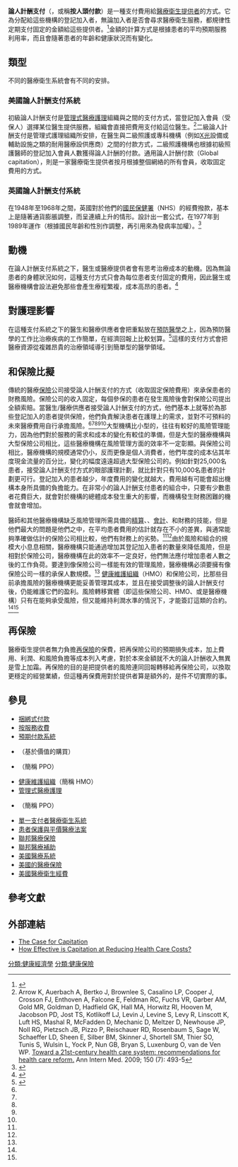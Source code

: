 {{Proofreader needed|en|Capitation (healthcare)}}

'''論人計酬支付'''（{{lang-en|Capitation (healthcare)}}，或稱'''按人頭付款'''）是一種支付費用給[[醫療衛生提供者|醫療衛生提供者]]的方式。它為分配給這些機構的登記加入者，無論加入者是否會尋求醫療衛生服務，都規律性定期支付固定的金額給這些提供者。<ref>{{cite web
 | url = https://www.acponline.org/about-acp/about-internal-medicine/career-paths/residency-career-counseling/guidance/understanding-capitation
 | title = Understanding Capitation
 | publisher = ACP
 | date = 
 | accessdate = 7 March 2021
 | archive-date = 2021-02-28
 | archive-url = https://web.archive.org/web/20210228045101/https://www.acponline.org/about-acp/about-internal-medicine/career-paths/residency-career-counseling/guidance/understanding-capitation
 | dead-url = no
 }}</ref>金額的計算方式是根據患者的平均預期服務利用率，而且會隨著患者的年齡和健康狀況而有變化。
 
==類型==
不同的醫療衛生系統會有不同的安排。
 
===美國論人計酬支付系統===
初級論人計酬支付是[[管理式醫療護理|管理式醫療護理]]組織與{{le|初級照護醫師|Primary care physician}}之間的支付方式，當登記加入會員（受保人）選擇某位醫生提供服務，組織會直接把費用支付給這位醫生。<ref>Arrow K, Auerbach A, Bertko J, Brownlee S, Casalino LP, Cooper J, Crosson FJ, Enthoven A, Falcone E, Feldman RC, Fuchs VR, Garber AM, Gold MR, Goldman D, Hadfield GK, Hall MA, Horwitz RI, Hooven M, Jacobson PD, Jost TS, Kotlikoff LJ, Levin J, Levine S, Levy R, Linscott K, Luft HS, Mashal R, McFadden D, Mechanic D, Meltzer D, Newhouse JP, Noll RG, Pietzsch JB, Pizzo P, Reischauer RD, Rosenbaum S, Sage W, Schaeffer LD, Sheen E, Silber BM, Skinner J, Shortell SM, Thier SO, Tunis S, Wulsin L, Yock P, Nun GB, Bryan S, Luxenburg O, van de Ven WP. [[Toward_a_21st-century_health_care_system:_recommendations_for_health_care_reform.|Toward a 21st-century health care system: recommendations for health care reform.]] Ann Intern Med. 2009; 150 (7): 493-5</ref>二級論人計酬支付是管理式護理組織所安排，在醫生與二級照護或專科機構（例如[[X射線|X光]]設備或輔助設施之類的耐用醫療設供應商）之間的付款方式，二級照護機構也根據初級照護醫師的登記加入會員人數獲得論人計酬的付款。通用論人計酬付款（Global capitation），則是一家醫療衛生提供者按月根據整個網絡的所有會員，收取固定費用的方式。

===英國論人計酬支付系統===
在1948年至1968年之間，英國對於他們的[[國民保健署|國民保健署]]（NHS）的經費撥款，基本上是隨著通貨膨脹調整，而呈連續上升的情形。{{link-en|資源分配工作小組|Resource Allocation Working Party}}設計出一套公式，在1977年到1989年運作（根據國民年齡和性別作調整，再引用{{link-en|標準化死亡率|Standardized mortality ratio}}來為發病率加權）。<ref>{{cite book |last1=Webster |first1=Charles |title=The Health Services Since the War |date=1996 |publisher=HMSO |location=London}}</ref>

==動機==
在論人計酬支付系統之下，醫生或醫療提供者會有思考治療成本的動機。因為無論患者的身體狀況如何，這種支付方式只會為每位患者支付固定的費用，因此醫生或醫療機構會設法避免那些會產生療程繁複，成本高昂的患者。<ref name="BetterWays">{{Cite journal | author = [[Harold_D._Miller|Harold D. Miller]] | title = From volume to value: better ways to pay for health care | journal = [[Health_Affairs_(Project_Hope)|Health Affairs (Project Hope)]] | volume = 28 | issue = 5 | pages = 1418–1428 |date=September–October 2009 | doi = 10.1377/hlthaff.28.5.1418 | pmid = 19738259}}</ref>

==對護理影響==
在這種支付系統之下的醫生和醫療供應者會把重點放在[[預防醫學|預防醫學]]之上，因為預防醫學的工作比治療疾病的工作簡單，在經濟回報上比較划算。<ref name="ACO">{{cite web
 | url = https://www.healthcatalyst.com/insights/what-is-an-ACO-definitive-guide-accountable-care-organizations
 | title = What is an Accountable Care Organization (ACO)?
 | publisher = HealthCatalyst
 | date = 
 | accessdate = 7 March 2021
 | archive-date = 2020-12-02
 | archive-url = https://web.archive.org/web/20201202183005/https://www.healthcatalyst.com/insights/what-is-an-ACO-definitive-guide-accountable-care-organizations
 | dead-url = no
 }}</ref>這樣的支付方式會把醫療資源從複雜昂貴的治療領域導引到簡單型的醫學領域。

==和保險比擬==
傳統的醫療[[保險|保險]]公司接受論人計酬支付的方式（收取固定保險費用）來承保患者的財務風險。保險公司的收入固定，每個參保的患者在發生風險後會對保險公司提出全額索賠。當醫生/醫療供應者接受論人計酬支付的方式，他們基本上就等於為那些登記加入的患者提供保險，他們負責解決患者在護理上的需求，並對不可預料的未來醫療費用自行承擔風險。<ref name="Cox2011b" /><ref name="Cox2011a" /><ref name="Cox2010" /><ref name="Cox2006" /><ref name="Cox2001" />大型機構比小型的，往往有較好的風險管理能力，因為他們對於服務的需求和成本的變化有較佳的準備，但是大型的醫療機構與大型保險公司相比，這些醫療機構在風險管理方面的效率不一定彰顯。與保險公司相比，醫療機構的規模通常仍小，反而更像是個人消費者，他們年度的成本佔其年度現金流量的百分比，變化的幅度遠遠超過大型保險公司的。例如針對25,000名患者，接受論人計酬支付方式的眼部護理計劃，就比針對只有10,000名患者的計劃更可行。登記加入的患者越少，年度費用的變化就越大，費用越有可能會超出機構本身所具備的負擔能力。在非常小的論人計酬支付患者的組合中，只要有少數患者花費巨大，就會對於機構的總體成本發生重大的影響，而機構發生財務困難的機會就會增加。
 
醫師和其他醫療機構缺乏風險管理所需具備的[[精算學|精算]]、{{link-en|承保|underwriting}}、[[會計學|會計]]、和財務的技能，但是他們最大的問題是他們之中，在平均患者費用的估計就存在不小的差異，與通常能夠準確做估計的保險公司相比較，他們有財務上的劣勢。<ref name="Cox2011b" /><ref name="Cox2010" />由於風險和組合的規模大小息息相關，醫療機構只能通過增加其登記加入患者的數量來降低風險，但是相對於保險公司，醫療機構在此的效率不一定良好，他們無法應付增加患者人數之後的工作負荷。要達到像保險公司一樣能有效的管理風險，醫療機構必須要擁有像保險公司一樣的承保人數規模。<ref name="ACO"/> [[健康維護組織|健康維護組織]]（HMO）和保險公司，比那些目前承擔風險的醫療機構更能妥善管理其成本，並且在接受調整後的論人計酬支付後，仍能維護它們的盈利。風險轉移實體（即這些保險公司、HMO、或是醫療機構）只有在能夠承受風險，但又能維持利潤水準的情況下，才能簽訂這類的合約。<ref name="Cox2011b" /><ref name="Cox2010" />
 
==再保險==
醫療衛生提供者無力負擔[[再保險|再保險]]的保費，把再保險公司的預期損失成本，加上費用、利潤、和風險負擔等成本列入考慮，對於本來金額就不大的論人計酬收入無異是雪上加霜。再保險的目的是把提供者的風險連同回報轉移給再保險公司，以換取更穩定的經營業績，但這種再保費用對於提供者算是額外的，是件不切實際的事。

==參見==
{{div col|colwidth=25em}}
*[[捆綁式付款|捆綁式付款]]
*[[按服務收費|按服務收費]]
*[[預期付款系統|預期付款系統]]
*{{link-en|按績效計算報酬|Pay for performance (healthcare)}}（基於價值的購買）
*{{link-en|優先服務組織|preferred provider organization}}（簡稱 PPO）
*[[健康維護組織|健康維護組織]]（簡稱 HMO）
*[[管理式醫療護理|管理式醫療護理]]
*{{link-en|優先服務組織|preferred provider organization}}（簡稱 PPO）
*[[單一支付者醫療衛生系統|單一支付者醫療衛生系統]]
*[[患者保護與平價醫療法案|患者保護與平價醫療法案]]
*[[聯邦醫療保險|聯邦醫療保險]]
*[[聯邦醫療補助|聯邦醫療補助]]
*[[美國醫療系統|美國醫療系統]]
*[[美國的醫療保險|美國的醫療保險]]
*[[美國醫療衛生經費|美國醫療衛生經費]]
{{div col end}}

==參考文獻==
{{Reflist|refs=
<ref name="Cox2011b">Cox, T. (2012), Standard Errors: Our failing health care (finance) systems and how to fix them. 2nd Edition. http://www.standarderrors.org.
</ref>
<ref name="Cox2011a">Cox, T. (2011), Exposing the true risks of capitation financed healthcare. Journal of Healthcare Risk Management, 30: 34–41. {{doi|10.1002/jhrm.20066}}</ref>
<ref name="Cox2010">Cox, T. (2010). Legal and Ethical Implications of Health Care Provider Insurance Risk Assumption. JONA’S Healthcare Law, Ethics, and Regulation, 12(4): 106-116.</ref>
<ref name="Cox2006">Cox, T. (2006). Professional caregiver insurance risk: A brief primer for nurse executives and decision-makers. Nurse Leader, 4(2): 48-51.</ref>
<ref name="Cox2001">Cox, T. (2001). Risk theory, reinsurance, and capitation. Issues in Interdisciplinary Care, 3(3): 213-218.</ref>
}}

==外部連結==
* [https://hbr.org/2016/07/the-case-for-capitation The Case for Capitation] {{Wayback|url=https://hbr.org/2016/07/the-case-for-capitation |date=20210227123646 }}
* [http://mds.marshall.edu/cgi/viewcontent.cgi?article=1123&context=mgmt_faculty How Effective is Capitation at Reducing Health Care Costs?] {{Wayback|url=http://mds.marshall.edu/cgi/viewcontent.cgi?article=1123&context=mgmt_faculty |date=20201020224043 }}

[[分類:健康經濟學|分類:健康經濟學]]
[[分類:健康保險|分類:健康保險]]